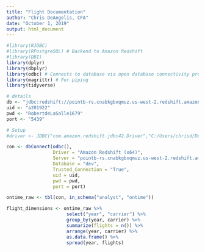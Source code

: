 ---
title: "Flight Documentation"
author: "Chris DeAngelis, CFA"
date: "October 1, 2019"
output: html_document
---

```{r setup, include=FALSE}
#library(RJDBC)
#library(RPostgreSQL) # Backend to Amazon Redshift
#library(DBI)
library(dplyr)
library(dbplyr)
library(odbc) # Connects to database via open database connectivity protocol
library(magrittr) # For piping
library(tidyverse)

# details
db <- "jdbc:redshift://pointb-rs.cnabkgbxqmuz.us-west-2.redshift.amazonaws.com:5439/dev"
uid <- "a201922"
pwd <- "RobertdeLaSalle1679"
port <- "5439"

# Setup
#driver <- JDBC("com.amazon.redshift.jdbc42.Driver","C:/Users/chrisd/Desktop/R/Flight Data/Flight Data/RedshiftJDBC42-1.2.1.1001.jar", identifier.quote="`")

con <- dbConnect(odbc(), 
                 Driver = "Amazon Redshift (x64)", 
                 Server = "pointb-rs.cnabkgbxqmuz.us-west-2.redshift.amazonaws.com;Database=dev", 
                 Database = "dev", 
                 Trusted_Connection = "True",
                 uid = uid,
                 pwd = pwd,
                 port = port)

```


```{r exploratory}
ontime_raw <- tbl(con, in_schema("analyst", "ontime")) 

flight_dimensions <- ontime_raw %>% 
                      select("year", "carrier") %>%
                      group_by(year, carrier) %>%
                      summarize(flights = n()) %>%
                      arrange(year, carrier) %>%
                      as.data.frame() %>%
                      spread(year, flights)

```